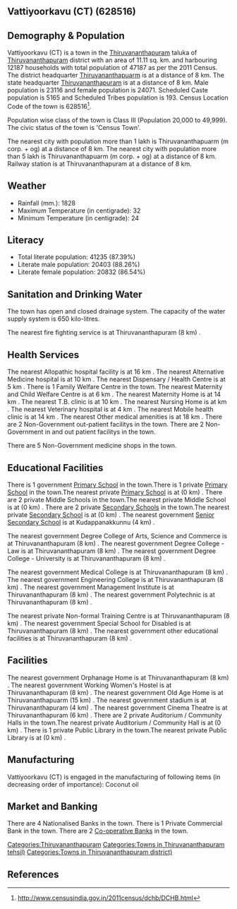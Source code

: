 {{Infobox settlement
| name=Vattiyoorkavu (CT)
| native_name=
| native_name_lang=
| other_name=
| nickname=
| settlement_type=Town
| image_skyline=
| image_alt=
| image_caption=
| pushpin_map=India Kerala
| pushpin_label_position=right
| pushpin_map_alt=
| pushpin_map_caption=Location in Kerala, India
| latd=
| latm=
| lats=
| latNS=
| longd=
| longm=
| longs=
| longEW=
| coordinates_display=inline,title
| subdivision_type=Country
| subdivision_name={{flag|India}}
| subdivision_type1=[[States and territories of India|State]]
| subdivision_name1=Kerala 
| subdivision_type2=[[List of districts of India|District]]
| subdivision_name2=Thiruvananthapuram
| subdivision_type3=Tahsil
| subdivision_name3=Thiruvananthapuram 
| website=
| established_title=<!-- Established -->
| established_date=
| founder=
| named_for=
| government_type=
| governing_body=
| unit_pref=Metric
| area_footnotes=
| area_rank=
| area_total_km2=11.11
| elevation_footnotes=
| elevation_m=
| population_total=47187
| population_as_of=2011
| population_rank=
| population_density_km2=4247
| population_demonym=
| population_footnotes=
| demographics_type1=Languages=
| demographics1_title1=Official=
| demographics1_info1=[[Malayalam language|Malayalam]]
| timezone1=[[Indian Standard Time|IST]]
| utc_offset1==+5:30
| postal_code_type=[[Postal Index Number|PIN]]
| postal_code=
| area_code_type=Telephone code
| area_code=
| registration_plate=
| blank1_name_sec1=Nearest city
| blank1_info_sec1=[[Thiruvananthapuarm (m corp. + og) ]]
| blank2_name_sec1=[[Human sex ratio|Sex ratio]]
| blank2_info_sec1=1041
| blank3_name_sec1=Literacy
| blank3_info_sec1=87.39%
| blank1_name_sec2=[[2011 Census of India|2011 census]] code
| blank1_info_sec2=628516
| footnotes=
}}

== Vattiyoorkavu (CT) (628516) ==

== Demography & Population ==

Vattiyoorkavu (CT) is a town in the [[Thiruvananthapuram ]] taluka of [[Thiruvananthapuram]] district with an area of 11.11 sq. km. and harbouring 12187 households with total population of 47187 as per the 2011 Census. The district headquarter [[Thiruvananthapuarm]] is at a distance of 8 km. The state headquarter [[Thiruvananthapuram]] is at a distance of 8 km. Male population is 23116 and female population is 24071. Scheduled Caste population is 5165 and Scheduled Tribes population is 193. Census Location Code of the town is 628516<ref>http://www.censusindia.gov.in/2011census/dchb/DCHB.html</ref>.

Population wise class of the town is Class III (Population 20,000 to 49,999).
The civic status of the town is 'Census Town'.

The nearest city with population more than 1 lakh is Thiruvananthapuarm (m corp. + og)  at a distance of 8 km. The nearest city with population more than 5 lakh is Thiruvananthapuarm (m corp. + og) at a distance of 8 km. Railway station is at Thiruvananthapuram at a distance of 8 km.


== Weather ==  
* Rainfall (mm.): 1828 
* Maximum Temperature (in centigrade): 32
* Minimum Temperature (in centigrade): 24


== Literacy ==  
* Total literate population: 41235 (87.39%)
* Literate male population: 20403 (88.26%)
* Literate female population: 20832 (86.54%)


== Sanitation and Drinking Water ==  
The town has open and closed drainage system.
The capacity of the water supply system is 650 kilo-litres.

The nearest fire fighting service is at Thiruvananthapuram (8 km) .


== Health Services ==
The nearest Allopathic hospital facility is at 16 km .
The nearest Alternative Medicine hospital is at 10 km .
The nearest Dispensary / Health Centre is at 5 km .
There is 1 Family Welfare Centre in the town.
The nearest Maternity and Child Welfare Centre is at 6 km .
The nearest Maternity Home is at 14 km .
The nearest T.B. clinic is at 10 km .
The nearest Nursing Home is at  km .
The nearest Veterinary hospital is at 4 km .
The nearest Mobile health clinic is at 14 km .
The nearest Other medical amenities is at 18 km .
There are 2 Non-Government out-patient facilitys in the town.
There are 2 Non-Government in and out patient facilitys in the town.

There are 5 Non-Government medicine shops in the town.


== Educational Facilities ==
There is 1 government [[Primary School]] in the town.There is 1 private [[Primary School]] in the town.The nearest private [[Primary School]] is at  (0 km) .
There are 2 private Middle Schools in the town.The nearest private Middle School is at  (0 km) .
There are 2 private [[Secondary School]]s in the town.The nearest private [[Secondary School]] is at  (0 km) .
The nearest government [[Senior Secondary School]] is at Kudappanakkunnu (4 km) .
 
 
 
 
 
The nearest government Degree College of Arts, Science and Commerce is at Thiruvananthapuram (8 km) .
The nearest government Degree College - Law is at Thiruvananthapuram (8 km) .
The nearest government Degree College - University is at Thiruvananthapuram (8 km) .
 
The nearest government Medical College is at Thiruvananthapuram (8 km) .
The nearest government Engineering College is at Thiruvananthapuram (8 km) .
The nearest government Management Institute is at Thiruvananthapuram (8 km) .
The nearest government Polytechnic is at Thiruvananthapuram (8 km) .
 
The nearest private Non-formal Training Centre is at Thiruvananthapuram (8 km) .
The nearest government Special School for Disabled is at Thiruvananthapuram (8 km) .
The nearest government other educational facilities is at Thiruvananthapuram (8 km) .


== Facilities ==
The nearest government Orphanage Home is at Thiruvananthapuram (8 km) .
The nearest government Working Women's Hostel is at Thiruvananthapuram (8 km) .
The nearest government Old Age Home is at Thiruvananthapuarm (15 km) .
The nearest government stadium is at Thiruvananthapuram (4 km) .
The nearest government Cinema Theatre is at Thiruvananthapuram  (6 km) .
There are 2 private Auditorium / Community Halls in the town.The nearest private Auditorium / Community Hall is at  (0 km) .
There is 1 private Public Library in the town.The nearest private Public Library is at  (0 km) .


== Manufacturing ==
Vattiyoorkavu (CT) is engaged in the manufacturing of following items (in decreasing order of importance): Coconut oil


== Market and Banking ==
There are 4 Nationalised Banks in the town.
There is 1 Private Commercial Bank in the town.
There are 2 [[Co-operative Bank]]s in the town.




[[Categories:Thiruvananthapuram]]
[[Categories:Towns in Thiruvananthapuram  tehsil)]]
[[Categories:Towns in Thiruvananthapuram district)]]


== References ==
{{Reflist}}



